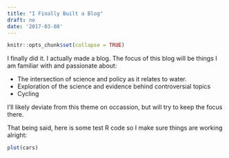 ```yaml
---
title: "I Finally Built a Blog"
draft: no
date: '2017-03-08'
---
```


```r
knitr::opts_chunk$set(collapse = TRUE)
```

I finally did it. I actually made a blog. The focus of this blog will be things I am familiar with and passionate about:


  * The intersection of science and policy as it relates to water. 
  * Exploration of the science and evidence behind controversial topics
  * Cycling

I'll likely deviate from this theme on occassion, but will try to keep the focus there.

That being said, here is some test R code so I make sure things are working alright:


```r
plot(cars)
```


